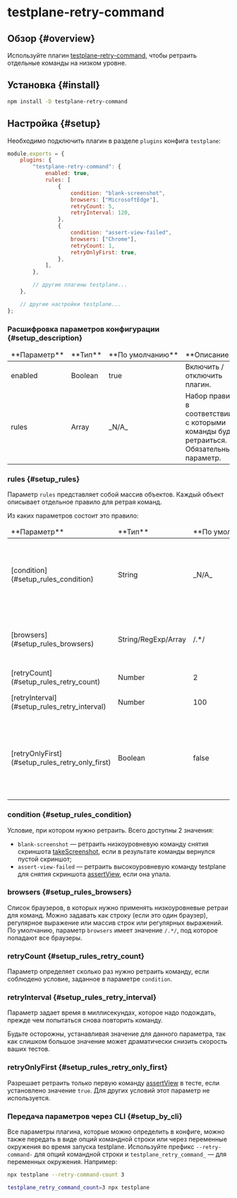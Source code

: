 
# testplane-retry-command

## Обзор {#overview}

Используйте плагин [testplane-retry-command][testplane-retry-command], чтобы ретраить отдельные команды на низком уровне.

## Установка {#install}

```bash
npm install -D testplane-retry-command
```

## Настройка {#setup}

Необходимо подключить плагин в разделе `plugins` конфига `testplane`:

```javascript
module.exports = {
    plugins: {
        "testplane-retry-command": {
            enabled: true,
            rules: [
                {
                    condition: "blank-screenshot",
                    browsers: ["MicrosoftEdge"],
                    retryCount: 5,
                    retryInterval: 120,
                },
                {
                    condition: "assert-view-failed",
                    browsers: ["Chrome"],
                    retryCount: 1,
                    retryOnlyFirst: true,
                },
            ],
        },

        // другие плагины testplane...
    },

    // другие настройки testplane...
};
```

### Расшифровка параметров конфигурации {#setup_description}

<table>
<thead>
<tr><td>**Параметр**</td><td>**Тип**</td><td>**По&nbsp;умолчанию**</td><td>**Описание**</td></tr>
</thead>
<tbody> 
<tr><td>enabled</td><td>Boolean</td><td>true</td><td>Включить / отключить плагин.</td></tr>
<tr><td>rules</td><td>Array</td><td>_N/A_</td><td>Набор правил, в соответствии с которыми команды будут ретраиться. Обязательный параметр.</td></tr>

</tbody>
</table>

### rules {#setup_rules}

Параметр `rules` представляет собой массив объектов. Каждый объект описывает отдельное правило для ретрая команд.

Из каких параметров состоит это правило:

<table>
<thead>
<tr><td>**Параметр**</td><td>**Тип**</td><td>**По&nbsp;умолчанию**</td><td>**Описание**</td></tr>
</thead>
<tbody> 
<tr><td>[condition](#setup_rules_condition)</td><td>String</td><td>_N/A_</td><td>Условие для ретрая: _blank-screenshot_ или _assert-view-failed_. Подробнее см. ниже.</td></tr>
<tr><td>[browsers](#setup_rules_browsers)</td><td>String/RegExp/Array</td><td>/.*/</td><td>Список браузеров, в которых нужно применять ретраи.</td></tr>
<tr><td>[retryCount](#setup_rules_retry_count)</td><td>Number</td><td>2</td><td>Количество ретраев.</td></tr>
<tr><td>[retryInterval](#setup_rules_retry_interval)</td><td>Number</td><td>100</td><td>Задержка перед каждым ретраем, в мс.</td></tr>
<tr><td>[retryOnlyFirst](#setup_rules_retry_only_first)</td><td>Boolean</td><td>false</td><td>Ретраить только первую команду в тесте. Опция актуальна только для условия _assert-view-failed_.</td></tr>

</tbody>
</table>

### condition {#setup_rules_condition}

Условие, при котором нужно ретраить. Всего доступны 2 значения:

-   `blank-screenshot` — ретраить низкоуровневую команду снятия скриншота [takeScreenshot][take-screenshot], если в результате команды вернулся пустой скриншот;
-   `assert-view-failed` — ретраить высокоуровневую команду testplane для снятия скриншота [assertView][assert-view], если она упала.

### browsers {#setup_rules_browsers}

Список браузеров, в которых нужно применять низкоуровневые ретраи для команд. Можно задавать как строку (если это один браузер), регулярное выражение или массив строк или регулярных выражений. По умолчанию, параметр `browsers` имеет значение `/.*/`, под которое попадают все браузеры.

### retryCount {#setup_rules_retry_count}

Параметр определяет сколько раз нужно ретраить команду, если соблюдено условие, заданное в параметре `condition`.

### retryInterval {#setup_rules_retry_interval}

Параметр задает время в миллисекундах, которое надо подождать, прежде чем попытаться снова повторить команду.

<Admonition type="warning">
    Будьте осторожны, устанавливая значение для данного параметра, так как слишком большое значение
    может драматически снизить скорость ваших тестов.
</Admonition>

### retryOnlyFirst {#setup_rules_retry_only_first}

Разрешает ретраить только первую команду [assertView][assert-view] в тесте, если установлено значение `true`. Для других условий этот параметр не используется.

### Передача параметров через CLI {#setup_by_cli}

Все параметры плагина, которые можно определить в конфиге, можно также передать в виде опций командной строки или через переменные окружения во время запуска testplane. Используйте префикс `--retry-command-` для опций командной строки и `testplane_retry_command_` — для переменных окружения. Например:

```bash
npx testplane --retry-command-count 3
```

```bash
testplane_retry_command_count=3 npx testplane
```

[testplane-retry-command]: https://github.com/gemini-testing/testplane-retry-command
[take-screenshot]: https://webdriver.io/docs/api/webdriver/#takescreenshot
[assert-view]: ../../commands/browser/assertView
